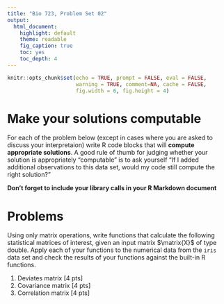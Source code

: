 ```yaml
---
title: "Bio 723, Problem Set 02"
output:
  html_document:
    highlight: default
    theme: readable
    fig_caption: true
    toc: yes
    toc_depth: 4
---
```


```r
knitr::opts_chunk$set(echo = TRUE, prompt = FALSE, eval = FALSE, 
                      warning = TRUE, comment=NA, cache = FALSE,
                      fig.width = 6, fig.height = 4)
```

# Make your solutions computable

For each of the problem below (except in cases where you are asked to discuss your interpretaion) write R code blocks that will **compute appropriate solutions**. A good rule of thumb for judging whether your solution is appropriately "computable" is to ask yourself "If I added additional observations to this data set, would my code still compute the right solution?"

**Don't forget to include your library calls in your R Markdown document**



# Problems

Using only matrix operations, write functions that calculate the following statistical matrices of interest, given an input matrix $\matrix{X}$ of type double.  Apply each of your functions to the numerical data from the `iris` data set and check the results of your functions against the built-in R functions.

1. Deviates matrix [4 pts]
1. Covariance matrix [4 pts]
1. Correlation matrix [4 pts]
